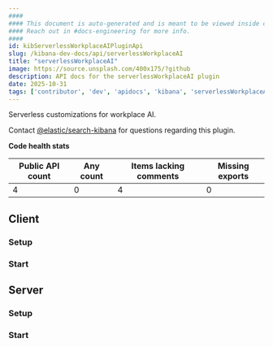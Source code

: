 ```yaml
---
####
#### This document is auto-generated and is meant to be viewed inside our experimental, new docs system.
#### Reach out in #docs-engineering for more info.
####
id: kibServerlessWorkplaceAIPluginApi
slug: /kibana-dev-docs/api/serverlessWorkplaceAI
title: "serverlessWorkplaceAI"
image: https://source.unsplash.com/400x175/?github
description: API docs for the serverlessWorkplaceAI plugin
date: 2025-10-31
tags: ['contributor', 'dev', 'apidocs', 'kibana', 'serverlessWorkplaceAI']
---
```


Serverless customizations for workplace AI.

Contact [@elastic/search-kibana](https://github.com/orgs/elastic/teams/search-kibana) for questions regarding this plugin.

**Code health stats**

| Public API count  | Any count | Items lacking comments | Missing exports |
|-------------------|-----------|------------------------|-----------------|
| 4 | 0 | 4 | 0 |

## Client

### Setup
<DocDefinitionList data={[serverlessWorkplaceAIObj.client.setup]}/>

### Start
<DocDefinitionList data={[serverlessWorkplaceAIObj.client.start]}/>

## Server

### Setup
<DocDefinitionList data={[serverlessWorkplaceAIObj.server.setup]}/>

### Start
<DocDefinitionList data={[serverlessWorkplaceAIObj.server.start]}/>

